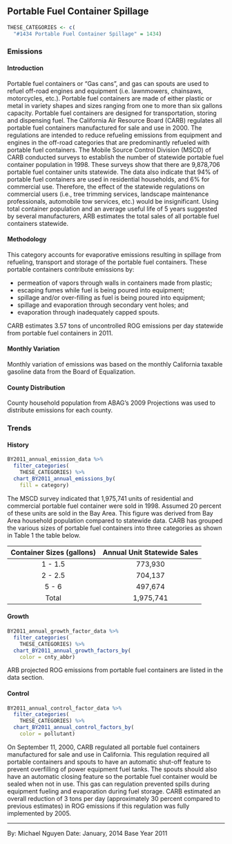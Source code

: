 ## Portable Fuel Container Spillage

```r
THESE_CATEGORIES <- c(
  "#1434 Portable Fuel Container Spillage" = 1434)
```

### Emissions

#### Introduction {-}

Portable fuel containers or “Gas cans”, and gas can spouts are used to refuel off-road engines and equipment (i.e. lawnmowers, chainsaws, motorcycles, etc.). Portable fuel containers are made of either plastic or metal in variety shapes and sizes ranging from one to more than six gallons capacity. Portable fuel containers are designed for transportation, storing and dispensing fuel. The California Air Resource Board (CARB) regulates all portable fuel containers manufactured for sale and use in 2000. The regulations are intended to reduce refueling emissions from equipment and engines in the off-road categories that are predominantly refueled with portable fuel containers. The Mobile Source Control Division (MSCD) of CARB conducted surveys to establish the number of statewide portable fuel container population in 1998. These surveys show that there are 9,878,706 portable fuel container units statewide. The data also indicate that 94% of portable fuel containers are used in residential households, and 6% for commercial use. Therefore, the effect of the statewide regulations on commercial users (i.e., tree trimming services, landscape maintenance professionals, automobile tow services, etc.) would be insignificant. Using total container population and an average useful life of 5 years suggested by several manufacturers, ARB estimates the total sales of all portable fuel containers statewide.

#### Methodology {-}

This category accounts for evaporative emissions resulting in spillage from refueling, transport and storage of the portable fuel containers. These portable containers contribute emissions by:

- permeation of vapors through walls in containers made from plastic;
- escaping fumes while fuel is being poured into equipment;
- spillage and/or over-filling as fuel is being poured into equipment;
- spillage and evaporation through secondary vent holes; and
- evaporation through inadequately capped spouts.

CARB estimates 3.57 tons of uncontrolled ROG emissions per day statewide from portable fuel
containers in 2011.

#### Monthly Variation {-}

Monthly variation of emissions was based on the monthly California taxable gasoline data from the Board of Equalization.

#### County Distribution {-}

County household population from ABAG’s 2009 Projections was used to distribute emissions for each county.

### Trends

#### History {-}

```r
BY2011_annual_emission_data %>%
  filter_categories(
    THESE_CATEGORIES) %>%
  chart_BY2011_annual_emissions_by(
    fill = category)
```

The MSCD survey indicated that 1,975,741 units of residential and commercial portable fuel container were sold in 1998. Assumed 20 percent of these units are sold in the Bay Area. This figure was derived from Bay Area household population compared to statewide data. CARB has grouped the various sizes of portable fuel containers into three categories as shown in <span class="strike">Table 1</span> the table below.

| Container Sizes (gallons) | Annual Unit Statewide Sales |
|:-------------------------:|:---------------------------:|
|          1 - 1.5          |           773,930           |
|          2 - 2.5          |           704,137           |
|           5 - 6           |           497,674           |
|           Total           |          1,975,741          |

#### Growth {-}

```r
BY2011_annual_growth_factor_data %>%
  filter_categories(
    THESE_CATEGORIES) %>%
  chart_BY2011_annual_growth_factors_by(
    color = cnty_abbr)
```

ARB projected ROG emissions from portable fuel containers are listed in the data section.

#### Control {-}

```r
BY2011_annual_control_factor_data %>%
  filter_categories(
    THESE_CATEGORIES) %>%
  chart_BY2011_annual_control_factors_by(
    color = pollutant)
```

On September 11, 2000, CARB regulated all portable fuel containers manufactured for sale and use in California. This regulation required all portable containers and spouts to have an automatic shut-off feature to prevent overfilling of power equipment fuel tanks. The spouts should also have an automatic closing feature so the portable fuel container would be sealed when not in use. This gas can regulation prevented spills during equipment fueling and evaporation during fuel storage. CARB estimated an overall reduction of 3 tons per day (approximately 30 percent compared to previous estimates) in ROG emissions if this regulation was fully implemented by 2005.

***

By: Michael Nguyen 
Date: January, 2014 
Base Year 2011
